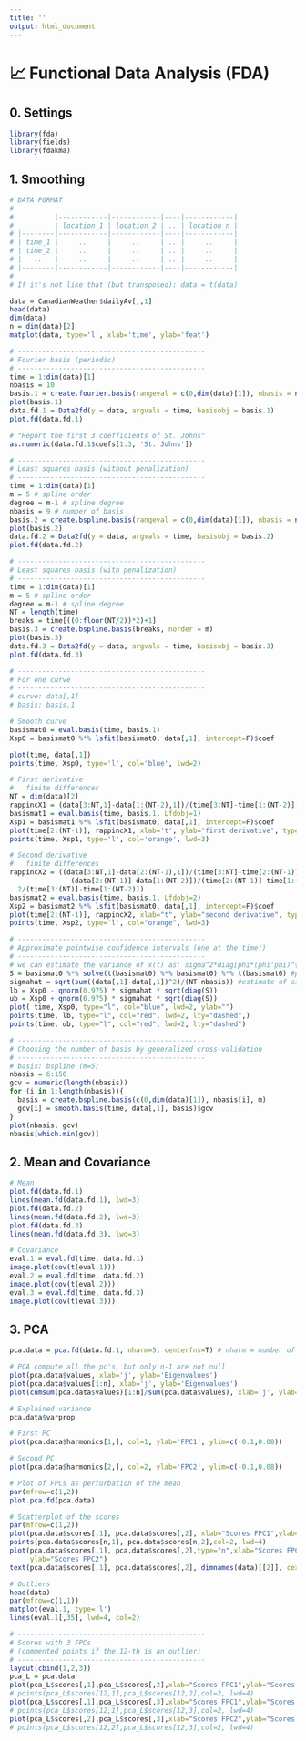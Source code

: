 ```yaml
---
title: ''
output: html_document
---
```


# 📈 **Functional Data Analysis (FDA)**

## **0.** Settings
```r
library(fda)
library(fields)
library(fdakma)
```

## **1.** Smoothing
```r
# DATA FORMAT
#
#          |------------|------------|----|------------|
#          | location_1 | location_2 | .. | location_n |
# |--------|------------|------------|----|------------|
# | time_1 |     ..     |     ..     | .. |     ..     |
# | time_2 |     ..     |     ..     | .. |     ..     | 
# |   ..   |     ..     |     ..     | .. |     ..     |
# |--------|------------|------------|----|------------|
#
# If it's not like that (but transposed): data = t(data)
```

```r
data = CanadianWeather$dailyAv[,,1]
head(data)
dim(data)
n = dim(data)[2]
matplot(data, type='l', xlab='time', ylab='feat')

# ----------------------------------------------
# Fourier basis (periodic)
# ----------------------------------------------
time = 1:dim(data)[1]
nbasis = 10
basis.1 = create.fourier.basis(rangeval = c(0,dim(data)[1]), nbasis = nbasis)
plot(basis.1)
data.fd.1 = Data2fd(y = data, argvals = time, basisobj = basis.1)
plot.fd(data.fd.1)

# "Report the first 3 coefficients of St. Johns"
as.numeric(data.fd.1$coefs[1:3, 'St. Johns'])

# ----------------------------------------------
# Least squares basis (without penalization)
# ----------------------------------------------
time = 1:dim(data)[1]
m = 5 # spline order
degree = m-1 # spline degree
nbasis = 9 # number of basis
basis.2 = create.bspline.basis(rangeval = c(0,dim(data)[1]), nbasis = nbasis)
plot(basis.2)
data.fd.2 = Data2fd(y = data, argvals = time, basisobj = basis.2)
plot.fd(data.fd.2)

# ----------------------------------------------
# Least squares basis (with penalization)
# ----------------------------------------------
time = 1:dim(data)[1]
m = 5 # spline order
degree = m-1 # spline degree
NT = length(time)
breaks = time[((0:floor(NT/2))*2)+1]
basis.3 = create.bspline.basis(breaks, norder = m)
plot(basis.3)
data.fd.3 = Data2fd(y = data, argvals = time, basisobj = basis.3)
plot.fd(data.fd.3)

# ----------------------------------------------
# For one curve
# ----------------------------------------------
# curve: data[,1]
# basis: basis.1

# Smooth curve
basismat0 = eval.basis(time, basis.1)
Xsp0 = basismat0 %*% lsfit(basismat0, data[,1], intercept=F)$coef

plot(time, data[,1])
points(time, Xsp0, type='l', col='blue', lwd=2)

# First derivative
#   finite differences
NT = dim(data)[2]
rappincX1 = (data[3:NT,1]-data[1:(NT-2),1])/(time[3:NT]-time[1:(NT-2)])
basismat1 = eval.basis(time, basis.1, Lfdobj=1)
Xsp1 = basismat1 %*% lsfit(basismat0, data[,1], intercept=F)$coef
plot(time[2:(NT-1)], rappincX1, xlab='t', ylab='first derivative', type='l')
points(time, Xsp1, type='l', col='orange', lwd=3)

# Second derivative
#   finite differences
rappincX2 = ((data[3:NT,1]-data[2:(NT-1),1])/(time[3:NT]-time[2:(NT-1)])-
               (data[2:(NT-1)]-data[1:(NT-2)])/(time[2:(NT-1)]-time[1:(NT-2)]))*
  2/(time[3:(NT)]-time[1:(NT-2)])
basismat2 = eval.basis(time, basis.1, Lfdobj=2)
Xsp2 = basismat2 %*% lsfit(basismat0, data[,1], intercept=F)$coef
plot(time[2:(NT-1)], rappincX2, xlab="t", ylab="second derivative", type="l")
points(time, Xsp2, type='l', col="orange", lwd=3)

# ----------------------------------------------
# Approximate pointwise confidence intervals (one at the time!)
# ----------------------------------------------
# we can estimate the variance of x(t) as: sigma^2*diag[phi*(phi'phi)^{-1}(phi)']
S = basismat0 %*% solve(t(basismat0) %*% basismat0) %*% t(basismat0) #projector
sigmahat = sqrt(sum((data[,1]-data[,1])^2)/(NT-nbasis)) #estimate of sigma
lb = Xsp0 - qnorm(0.975) * sigmahat * sqrt(diag(S))
ub = Xsp0 + qnorm(0.975) * sigmahat * sqrt(diag(S))
plot( time, Xsp0, type="l", col="blue", lwd=2, ylab="")
points(time, lb, type="l", col="red", lwd=2, lty="dashed",)
points(time, ub, type="l", col="red", lwd=2, lty="dashed")

# ----------------------------------------------
# Choosing the number of basis by generalized cross-validation
# ----------------------------------------------
# basis: bspline (m=5)
nbasis = 6:150
gcv = numeric(length(nbasis))
for (i in 1:length(nbasis)){
  basis = create.bspline.basis(c(0,dim(data)[1]), nbasis[i], m)
  gcv[i] = smooth.basis(time, data[,1], basis)$gcv
}
plot(nbasis, gcv)
nbasis[which.min(gcv)]
```

## **2.** Mean and Covariance
```r
# Mean
plot.fd(data.fd.1)
lines(mean.fd(data.fd.1), lwd=3)
plot.fd(data.fd.2)
lines(mean.fd(data.fd.2), lwd=3)
plot.fd(data.fd.3)
lines(mean.fd(data.fd.3), lwd=3)

# Covariance
eval.1 = eval.fd(time, data.fd.1)
image.plot(cov(t(eval.1)))
eval.2 = eval.fd(time, data.fd.2)
image.plot(cov(t(eval.2)))
eval.3 = eval.fd(time, data.fd.3)
image.plot(cov(t(eval.3)))
```

## **3.** PCA
```r
pca.data = pca.fd(data.fd.1, nharm=5, centerfns=T) # nharm = number of PC's

# PCA compute all the pc's, but only n-1 are not null
plot(pca.data$values, xlab='j', ylab='Eigenvalues')
plot(pca.data$values[1:n], xlab='j', ylab='Eigenvalues')
plot(cumsum(pca.data$values)[1:n]/sum(pca.data$values), xlab='j', ylab='CPV')

# Explained variance
pca.data$varprop

# First PC
plot(pca.data$harmonics[1,], col=1, ylab='FPC1', ylim=c(-0.1,0.08))

# Second PC
plot(pca.data$harmonics[2,], col=2, ylab='FPC2', ylim=c(-0.1,0.08))

# Plot of FPCs as perturbation of the mean
par(mfrow=c(1,2))
plot.pca.fd(pca.data)
```

```r

# Scatterplot of the scores
par(mfrow=c(1,2))
plot(pca.data$scores[,1], pca.data$scores[,2], xlab="Scores FPC1",ylab="Scores FPC2",lwd=2)
points(pca.data$scores[n,1], pca.data$scores[n,2],col=2, lwd=4)
plot(pca.data$scores[,1], pca.data$scores[,2],type="n",xlab="Scores FPC1",
     ylab="Scores FPC2")
text(pca.data$scores[,1], pca.data$scores[,2], dimnames(data)[[2]], cex=1)

# Outliers
head(data)
par(mfrow=c(1,1))
matplot(eval.1, type='l')
lines(eval.1[,35], lwd=4, col=2)

# ----------------------------------------------
# Scores with 3 FPCs
# (commented points if the 12-th is an outlier)
# ----------------------------------------------
layout(cbind(1,2,3))
pca_L = pca.data
plot(pca_L$scores[,1],pca_L$scores[,2],xlab="Scores FPC1",ylab="Scores FPC2",lwd=2)
# points(pca_L$scores[12,1],pca_L$scores[12,2],col=2, lwd=4)
plot(pca_L$scores[,1],pca_L$scores[,3],xlab="Scores FPC1",ylab="Scores FPC3",lwd=2)
# points(pca_L$scores[12,1],pca_L$scores[12,3],col=2, lwd=4)
plot(pca_L$scores[,2],pca_L$scores[,3],xlab="Scores FPC2",ylab="Scores FPC3",lwd=2)
# points(pca_L$scores[12,2],pca_L$scores[12,3],col=2, lwd=4)
```

